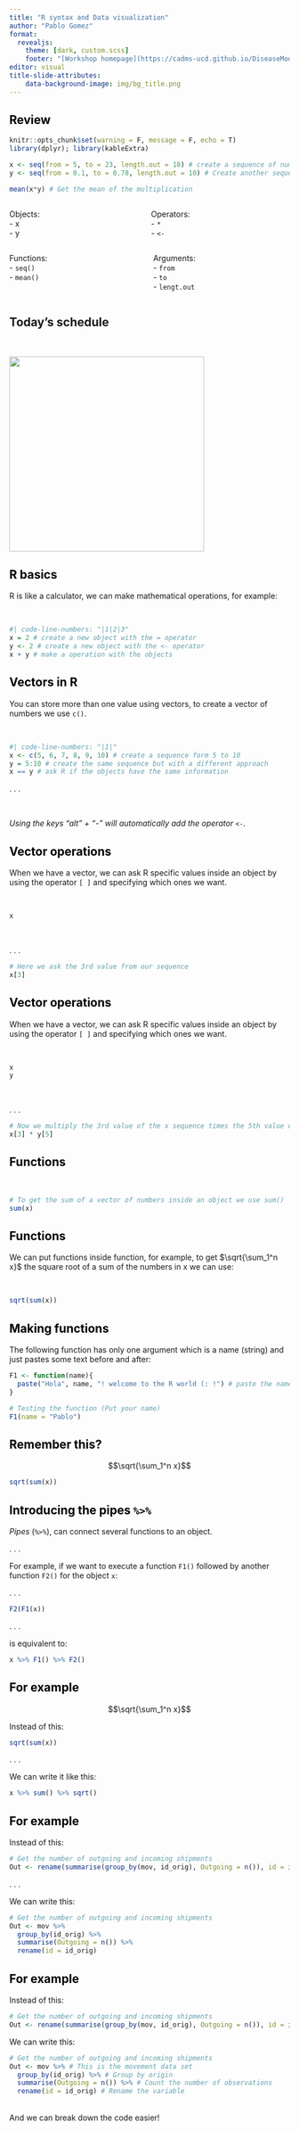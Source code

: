 ```yaml
---
title: "R syntax and Data visualization"
author: "Pablo Gomez"
format: 
  revealjs:
    theme: [dark, custom.scss]
    footer: "[Workshop homepage](https://cadms-ucd.github.io/DiseaseModeling/)"
editor: visual
title-slide-attributes:
    data-background-image: img/bg_title.png
---
```


## [Review]{style="color:black;"} {background-image="img/bg_2.png"}

```r
knitr::opts_chunk$set(warning = F, message = F, echo = T)
library(dplyr); library(kableExtra)
```

```r
x <- seq(from = 5, to = 23, length.out = 10) # create a sequence of numbers
y <- seq(from = 0.1, to = 0.78, length.out = 10) # Create another sequence

mean(x*y) # Get the mean of the multiplication
```

::: columns
::: {.column with="30%"}
Objects:\
- x\
- y
:::

::: {.column with="30%"}
Operators:\
- `*`\
- `<-`
:::
:::

::: columns
::: {.column with="30%"}
Functions:\
- `seq()`\
- `mean()`
:::

::: {.column with="30%"}
Arguments:\
- `from`\
- `to`\
- `lengt.out`
:::
:::

## Today's schedule {background-image="img/bg.png"}

<br/>

![](img/2a_Schedule.png){width="350"}

## [R basics]{style="color:black;"} {background-image="img/bg_2.png"}

R is like a calculator, we can make mathematical operations, for example:

<br/>

```r
#| code-line-numbers: "|1|2|3"
x = 2 # create a new object with the = operator
y <- 2 # create a new object with the <- operator
x + y # make a operation with the objects
```

## [Vectors in R]{style="color:black;"} {background-image="img/bg_2.png"}

You can store more than one value using vectors, to create a vector of numbers we use `c()`.

<br/>

```r
#| code-line-numbers: "|1|"
x <- c(5, 6, 7, 8, 9, 10) # create a sequence form 5 to 10
y = 5:10 # create the same sequence but with a different approach
x == y # ask R if the objects have the same information
```

. . .

<br/>

*Using the keys "alt" + "-" will automatically add the operator `<-`.*

## [Vector operations]{style="color:black;"} {background-image="img/bg_2.png"}

When we have a vector, we can ask R specific values inside an object by using the operator `[ ]` and specifying which ones we want.

<br/>

```r
x
```

<br/>

. . .

```r
# Here we ask the 3rd value from our sequence
x[3]
```

## [Vector operations]{style="color:black;"} {background-image="img/bg_2.png"}

When we have a vector, we can ask R specific values inside an object by using the operator `[ ]` and specifying which ones we want.

<br/>

```r
x
y
```

<br/>

. . .


```r
# Now we multiply the 3rd value of the x sequence times the 5th value of the y sequence
x[3] * y[5]
```

## [Functions]{style="color:black;"} {background-image="img/bg_2.png"}

<br/>

```r
# To get the sum of a vector of numbers inside an object we use sum()
sum(x)
```

## [Functions]{style="color:black;"} {background-image="img/bg_2.png"}

We can put functions inside function, for example, to get $\sqrt{\sum_1^n x}$ the square root of a sum of the numbers in x we can use:

<br/>

```r
sqrt(sum(x))
```

## [Making functions]{style="color:black;"} {background-image="img/bg_2.png"}

The following function has only one argument which is a name (string) and just pastes some text before and after:

```r
F1 <- function(name){
  paste("Hola", name, "! welcome to the R world (: !") # paste the name with some text
}

# Testing the function (Put your name)
F1(name = "Pablo")
```

## [Remember this?]{style="color:black;"} {background-image="img/bg_2.png"}

$$\sqrt{\sum_1^n x}$$

``` r
sqrt(sum(x))
```

## [Introducing the pipes `%>%`]{style="color:black;"} {background-image="img/bg_2.png"}

*Pipes* (`%>%`), can connect several functions to an object.

. . .

For example, if we want to execute a function `F1()` followed by another function `F2()` for the object `x`:

. . .

``` r
F2(F1(x))
```

. . .

is equivalent to:

``` r
x %>% F1() %>% F2()
```

## [For example]{style="color:black;"} {background-image="img/bg_2.png"}

$$\sqrt{\sum_1^n x}$$

Instead of this:

``` r
sqrt(sum(x))
```

. . .

We can write it like this:

``` r
x %>% sum() %>% sqrt()
```

## [For example]{style="color:black;"} {background-image="img/bg_2.png"}

Instead of this:

``` r
# Get the number of outgoing and incoming shipments 
Out <- rename(summarise(group_by(mov, id_orig), Outgoing = n()), id = id_orig)
```

. . .

We can write this:

``` r
# Get the number of outgoing and incoming shipments 
Out <- mov %>% 
  group_by(id_orig) %>%
  summarise(Outgoing = n()) %>%
  rename(id = id_orig)
```

## [For example]{style="color:black;"} {background-image="img/bg_2.png"}

Instead of this:

``` r
# Get the number of outgoing and incoming shipments 
Out <- rename(summarise(group_by(mov, id_orig), Outgoing = n()), id = id_orig)
```

We can write this:

``` r
# Get the number of outgoing and incoming shipments 
Out <- mov %>% # This is the movement data set
  group_by(id_orig) %>% # Group by origin
  summarise(Outgoing = n()) %>% # Count the number of observations
  rename(id = id_orig) # Rename the variable
```

<br/> And we can break down the code easier!
